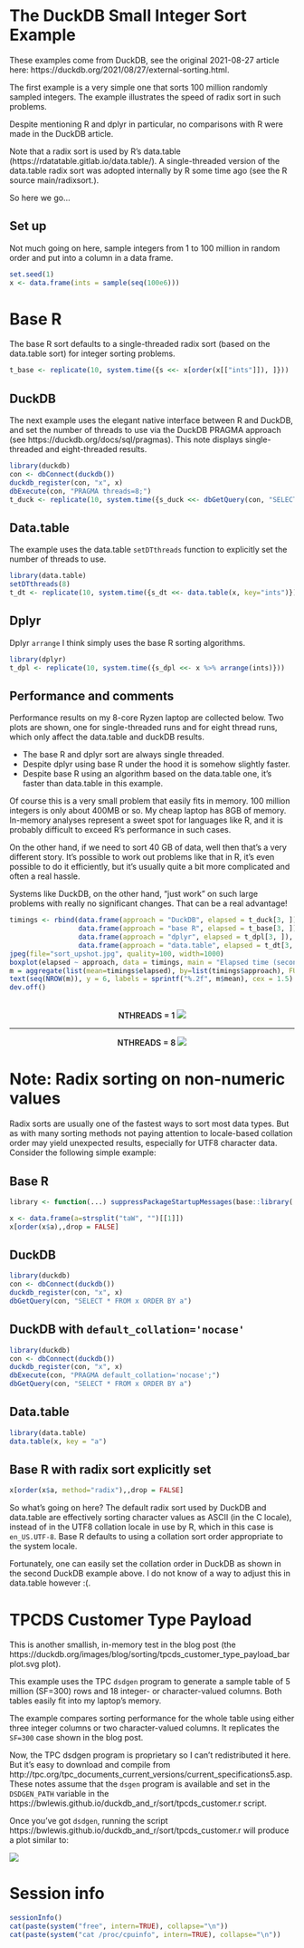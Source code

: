 # The DuckDB Small Integer Sort Example

These examples come from DuckDB, see the original 2021-08-27 article here:
https://duckdb.org/2021/08/27/external-sorting.html.

The first example is a very simple one that sorts 100 million randomly sampled
integers. The example illustrates the speed of radix sort in such problems.

Despite mentioning R and dplyr in particular, no comparisons with  R were made
in the DuckDB article.

Note that a radix sort is used by R's data.table
(https://rdatatable.gitlab.io/data.table/). A single-threaded version of the
data.table radix sort was adopted internally by R some time ago (see the R
source main/radixsort.).

So here we go...

## Set up

Not much going on here, sample integers from 1 to 100 million in random order
and put into a column in a data frame.

```r
set.seed(1)
x <- data.frame(ints = sample(seq(100e6)))
```

# Base R

The base R sort defaults to a single-threaded radix sort (based on the
data.table sort) for integer sorting problems.

```r
t_base <- replicate(10, system.time({s <<- x[order(x[["ints"]]), ]}))
```

## DuckDB

The next example uses the elegant native interface between R and DuckDB, and
set the number of threads to use via the DuckDB PRAGMA approach (see
https://duckdb.org/docs/sql/pragmas). This note displays single-threaded and
eight-threaded results.


```r
library(duckdb)
con <- dbConnect(duckdb())
duckdb_register(con, "x", x)
dbExecute(con, "PRAGMA threads=8;")
t_duck <- replicate(10, system.time({s_duck <<- dbGetQuery(con, "SELECT * FROM x ORDER BY ints")}))
```

## Data.table

The example uses the data.table `setDTthreads` function to explicitly set the number of
threads to use.

```r
library(data.table)
setDTthreads(8)
t_dt <- replicate(10, system.time({s_dt <<- data.table(x, key="ints")}))
```

## Dplyr

Dplyr `arrange` I think simply uses the base R sorting algorithms.

```r
library(dplyr)
t_dpl <- replicate(10, system.time({s_dpl <<- x %>% arrange(ints)}))
```

## Performance and comments

Performance results on my 8-core Ryzen laptop are collected below.  Two plots
are shown, one for single-threaded runs and for eight thread runs, which only
affect the data.table and duckDB results.

- The base R and dplyr sort are always single threaded.
- Despite dplyr using base R under the hood it is somehow slightly faster.
- Despite base R using an algorithm based on the data.table one, it's faster than data.table in this example.

Of course this is a very small problem that easily fits in memory. 100 million
integers is only about 400MB or so. My cheap laptop has 8GB of memory.
In-memory analyses represent a sweet spot for languages like R, and it is
probably difficult to exceed R's performance in such cases.

On the other hand, if we need to sort 40 GB of data, well then that's a very
different story. It's possible to work out problems like that in R, it's even
possible to do it efficiently, but it's usually quite a bit more complicated
and often a real hassle.

Systems like DuckDB, on the other hand, "just work" on such large problems with
really no significant changes.  That can be a real advantage!

```r
timings <- rbind(data.frame(approach = "DuckDB", elapsed = t_duck[3, ]),
                 data.frame(approach = "base R", elapsed = t_base[3, ]),
                 data.frame(approach = "dplyr", elapsed = t_dpl[3, ]),
                 data.frame(approach = "data.table", elapsed = t_dt[3, ]))
jpeg(file="sort_upshot.jpg", quality=100, width=1000)
boxplot(elapsed ~ approach, data = timings, main = "Elapsed time (seconds), mean values shown below")
m = aggregate(list(mean=timings$elapsed), by=list(timings$approach), FUN=mean)
text(seq(NROW(m)), y = 6, labels = sprintf("%.2f", m$mean), cex = 1.5)
dev.off()
```

<br/>
<div style='text-align: center; font-weight: 555;'>
NTHREADS = 1
<img src="sort_upshot1.jpg"> </img>
<hr/>
NTHREADS = 8
<img src="sort_upshot8.jpg"> </img>
</div>


# Note: Radix sorting on non-numeric values

Radix sorts are usually one of the fastest ways to sort most data types. But as
with many sorting methods not paying attention to locale-based collation order
may yield unexpected results, especially for UTF8 character data. Consider the
following simple example:

## Base R

```r
library <- function(...) suppressPackageStartupMessages(base::library(...))
```

```r
x <- data.frame(a=strsplit("taW", "")[[1]])
x[order(x$a),,drop = FALSE]
```

## DuckDB

```r
library(duckdb)
con <- dbConnect(duckdb())
duckdb_register(con, "x", x)
dbGetQuery(con, "SELECT * FROM x ORDER BY a")
```

## DuckDB with `default_collation='nocase'`

```r
library(duckdb)
con <- dbConnect(duckdb())
duckdb_register(con, "x", x)
dbExecute(con, "PRAGMA default_collation='nocase';")
dbGetQuery(con, "SELECT * FROM x ORDER BY a")
```

## Data.table

```r
library(data.table)
data.table(x, key = "a")
```

## Base R with radix sort explicitly set

```r
x[order(x$a, method="radix"),,drop = FALSE]
```

So what's going on here? The default radix sort used by DuckDB and data.table
are effectively sorting character values as ASCII (in the C locale), instead of
in the UTF8 collation locale in use by R, which in this case is `en_US.UTF-8`.
Base R defaults to using a collation sort order appropriate to the system
locale.

Fortunately, one can easily set the collation order in DuckDB as shown in the
second DuckDB example above. I do not know of a way to adjust this in data.table
however :(.


# TPCDS Customer Type Payload

This is another smallish, in-memory test in the blog post (the
https://duckdb.org/images/blog/sorting/tpcds_customer_type_payload_barplot.svg
plot).

This example uses the TPC `dsdgen` program to generate a sample table of 5
million (SF=300) rows and 18 integer- or character-valued columns. Both tables
easily fit into my laptop's memory.

The example compares sorting performance for the whole table using either three
integer columns or two character-valued columns. It replicates the `SF=300` case
shown in the blog post.

Now, the TPC dsdgen program is proprietary so I can't redistributed it
here. But it's easy to download and compile from
http://tpc.org/tpc_documents_current_versions/current_specifications5.asp.
These notes assume that the `dsgen` program is available and set in the
`DSDGEN_PATH` variable in the
https://bwlewis.github.io/duckdb_and_r/sort/tpcds_customer.r 
script.

Once you've got `dsdgen`, running the script 
https://bwlewis.github.io/duckdb_and_r/sort/tpcds_customer.r 
will produce a plot similar to:

<img src="tpcds_customer_upshot.jpg"> </img>



# Session info

```r
sessionInfo()
cat(paste(system("free", intern=TRUE), collapse="\n"))
cat(paste(system("cat /proc/cpuinfo", intern=TRUE), collapse="\n"))
```



